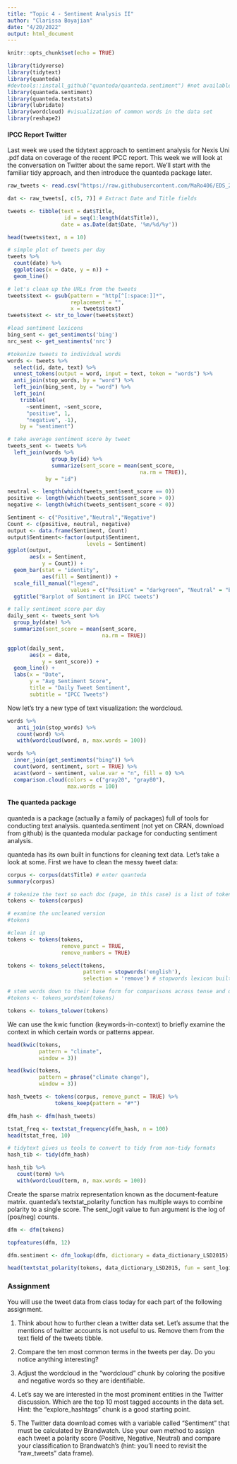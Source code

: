 ```yaml
---
title: "Topic 4 - Sentiment Analysis II"
author: "Clarissa Boyajian"
date: "4/20/2022"
output: html_document
---
```


```r
knitr::opts_chunk$set(echo = TRUE)

library(tidyverse)
library(tidytext)
library(quanteda)
#devtools::install_github("quanteda/quanteda.sentiment") #not available currently through CRAN
library(quanteda.sentiment)
library(quanteda.textstats)
library(lubridate)
library(wordcloud) #visualization of common words in the data set
library(reshape2)
```


#### IPCC Report Twitter

Last week we used the tidytext approach to sentiment analysis for Nexis Uni .pdf data on coverage of the recent IPCC report. This week we will look at the conversation on Twitter about the same report. We'll start with the familiar tidy approach, and then introduce the quanteda package later.

```r

raw_tweets <- read.csv("https://raw.githubusercontent.com/MaRo406/EDS_231-text-sentiment/main/dat/IPCC_tweets_April1-10_sample.csv", header = TRUE)

dat <- raw_tweets[, c(5, 7)] # Extract Date and Title fields

tweets <- tibble(text = dat$Title,
                  id = seq(1:length(dat$Title)),
                 date = as.Date(dat$Date, '%m/%d/%y'))

head(tweets$text, n = 10)

# simple plot of tweets per day
tweets %>%
  count(date) %>%
  ggplot(aes(x = date, y = n)) +
  geom_line()
```

```r

# let's clean up the URLs from the tweets
tweets$text <- gsub(pattern = "http[^[:space:]]*", 
                    replacement = "", 
                    x = tweets$text)
tweets$text <- str_to_lower(tweets$text)

#load sentiment lexicons
bing_sent <- get_sentiments('bing')
nrc_sent <- get_sentiments('nrc')

#tokenize tweets to individual words
words <- tweets %>%
  select(id, date, text) %>%
  unnest_tokens(output = word, input = text, token = "words") %>%
  anti_join(stop_words, by = "word") %>%
  left_join(bing_sent, by = "word") %>%
  left_join(
    tribble(
      ~sentiment, ~sent_score,
      "positive", 1,
      "negative", -1),
    by = "sentiment")
```

```r
# take average sentiment score by tweet
tweets_sent <- tweets %>%
  left_join(words %>%
              group_by(id) %>%
              summarize(sent_score = mean(sent_score, 
                                          na.rm = TRUE)),
            by = "id")

neutral <- length(which(tweets_sent$sent_score == 0))
positive <- length(which(tweets_sent$sent_score > 0))
negative <- length(which(tweets_sent$sent_score < 0))

Sentiment <- c("Positive","Neutral","Negative")
Count <- c(positive, neutral, negative)
output <- data.frame(Sentiment, Count)
output$Sentiment<-factor(output$Sentiment,
                         levels = Sentiment)
ggplot(output, 
       aes(x = Sentiment, 
           y = Count)) +
  geom_bar(stat = "identity", 
           aes(fill = Sentiment)) +
  scale_fill_manual("legend", 
                    values = c("Positive" = "darkgreen", "Neutral" = "black", "Negative" = "darkred"))+
  ggtitle("Barplot of Sentiment in IPCC tweets")
```

```r
# tally sentiment score per day
daily_sent <- tweets_sent %>%
  group_by(date) %>%
  summarize(sent_score = mean(sent_score, 
                              na.rm = TRUE))

ggplot(daily_sent,
       aes(x = date, 
           y = sent_score)) +
  geom_line() +
  labs(x = "Date",
       y = "Avg Sentiment Score",
       title = "Daily Tweet Sentiment",
       subtitle = "IPCC Tweets")
```

Now let's try a new type of text visualization: the wordcloud.

```r
words %>%
   anti_join(stop_words) %>%
   count(word) %>%
   with(wordcloud(word, n, max.words = 100))
```

```r

words %>%
  inner_join(get_sentiments("bing")) %>%
  count(word, sentiment, sort = TRUE) %>%
  acast(word ~ sentiment, value.var = "n", fill = 0) %>%
  comparison.cloud(colors = c("gray20", "gray80"),
                   max.words = 100)
```

#### The quanteda package

quanteda is a package (actually a family of packages) full of tools for conducting text analysis. quanteda.sentiment (not yet on CRAN, download from github) is the quanteda modular package for conducting sentiment analysis.

quanteda has its own built in functions for cleaning text data. Let's take a look at some. First we have to clean the messy tweet data:

```r
corpus <- corpus(dat$Title) # enter quanteda
summary(corpus)
```

```r
# tokenize the text so each doc (page, in this case) is a list of tokens (words)
tokens <- tokens(corpus) 

# examine the uncleaned version
#tokens

#clean it up
tokens <- tokens(tokens, 
                 remove_punct = TRUE,
                 remove_numbers = TRUE)

tokens <- tokens_select(tokens, 
                        pattern = stopwords('english'), 
                        selection = 'remove') # stopwords lexicon built in to quanteda

# stem words down to their base form for comparisons across tense and quantity
#tokens <- tokens_wordstem(tokens) 

tokens <- tokens_tolower(tokens)
```

We can use the kwic function (keywords-in-context) to briefly examine the context in which certain words or patterns appear.

```r
head(kwic(tokens, 
          pattern = "climate", 
          window = 3))

head(kwic(tokens, 
          pattern = phrase("climate change"), 
          window = 3))
```


```r
hash_tweets <- tokens(corpus, remove_punct = TRUE) %>% 
               tokens_keep(pattern = "#*")

dfm_hash <- dfm(hash_tweets)

tstat_freq <- textstat_frequency(dfm_hash, n = 100)
head(tstat_freq, 10)

# tidytext gives us tools to convert to tidy from non-tidy formats
hash_tib <- tidy(dfm_hash)

hash_tib %>%
   count(term) %>%
   with(wordcloud(term, n, max.words = 100))
```


Create the sparse matrix representation known as the document-feature matrix. quanteda's textstat_polarity function has multiple ways to combine polarity to a single score. The sent_logit value to fun argument is the log of (pos/neg) counts.

```r

dfm <- dfm(tokens)

topfeatures(dfm, 12)

dfm.sentiment <- dfm_lookup(dfm, dictionary = data_dictionary_LSD2015)

head(textstat_polarity(tokens, data_dictionary_LSD2015, fun = sent_logit))
```

### Assignment

You will use the tweet data from class today for each part of the following assignment.

1.  Think about how to further clean a twitter data set. Let's assume that the mentions of twitter accounts is not useful to us. Remove them from the text field of the tweets tibble.

2.  Compare the ten most common terms in the tweets per day.  Do you notice anything interesting?

3.  Adjust the wordcloud in the "wordcloud" chunk by coloring the positive and negative words so they are identifiable.

4. Let's say we are interested in the most prominent entities in the Twitter discussion.  Which are the top 10 most tagged accounts in the data set. Hint: the "explore_hashtags" chunk is a good starting point.

5. The Twitter data download comes with a variable called "Sentiment" that must be calculated by Brandwatch.  Use your own method to assign each tweet a polarity score (Positive, Negative, Neutral) and compare your classification to Brandwatch's (hint: you'll need to revisit the "raw_tweets" data frame).   

